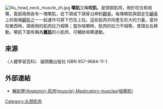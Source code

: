 [[File:Illu_head_neck_muscle_zh.jpg|thumb]]
'''嚼肌'''又稱'''咬肌'''，是頭部肌肉，用於咬合和咀嚼，面部兩側各有一塊嚼肌，從下頜或下頜骨沿伸到[[顴骨|顴骨]]。每塊嚼肌與固定在[[顳骨|顳骨]]上的兩塊[[顳肌|顳肌]]之一一起運作可將下巴往上拉。這些肌肉共同產生巨大的力量。當你咬東西時，頜兩側的肌肉拉力相等；當你咀嚼時，肌肉的拉力不相等，使頜左右移動。嚼肌下面有稱為'''[[翼肌|翼肌]]'''的小肌肉，可輔助咀嚼運動。

==來源==
〈人體學習百科〉 貓頭鷹出版社
ISBN 957-9684-11-1
==外部連結==
*[http://smallcollation.blogspot.com/2013/02/anatomy-muscle-masticatory-muscles.html 解剖學(Anatomy)-肌肉(muscle)-Masticatory muscles(咀嚼肌)]
{{Muscle-stub}}

[[Category:头颈肌肉|Category:头颈肌肉]]